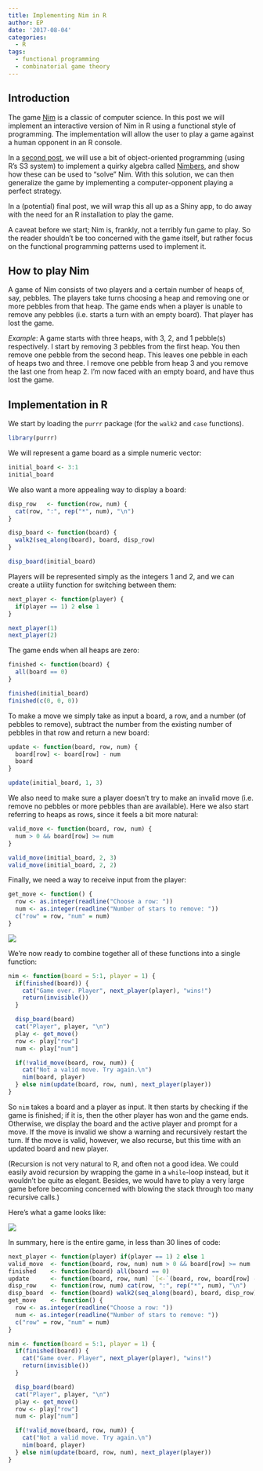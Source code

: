 ```yaml
---
title: Implementing Nim in R
author: EP
date: '2017-08-04'
categories:
  - R
tags:
  - functional programming
  - combinatorial game theory
---
```


## Introduction

The game [Nim](https://en.wikipedia.org/wiki/Nim) is a classic of computer
science. In this post we will implement an interactive version of Nim in R using
a functional style of programming. The implementation will allow the user to
play a game against a human opponent in an R console.

In a [second
post](/2017/08/05/implementing-a-perfect-playing-nim-opponent-in-r), we will use
a bit of object-oriented programming (using R's S3 system) to implement a quirky
algebra called [Nimbers](https://en.wikipedia.org/wiki/Nimber), and show how
these can be used to "solve" Nim. With this solution, we can then generalize the
game by implementing a computer-opponent playing a perfect strategy.

In a (potential) final post, we will wrap this all up as a Shiny app, to do away
with the need for an R installation to play the game.

A caveat before we start; Nim is, frankly, not a terribly fun game to play. So
the reader shouldn't be too concerned with the game itself, but rather focus on
the functional programming patterns used to implement it.

## How to play Nim

A game of Nim consists of two players and a certain number of heaps of, say,
pebbles. The players take turns choosing a heap and removing one or more pebbles
from that heap. The game ends when a player is unable to remove any pebbles
(i.e. starts a turn with an empty board). That player has lost the game.

*Example*: A game starts with three heaps, with 3, 2, and 1 pebble(s)
respectively. I start by removing 3 pebbles from the first heap. You then remove
one pebble from the second heap. This leaves one pebble in each of heaps two and
three. I remove one pebble from heap 3 and you remove the last one from heap 2.
I'm now faced with an empty board, and have thus lost the game.

## Implementation in R

We start by loading the `purrr` package (for the `walk2` and `case` functions).

```r
library(purrr)
```

We will represent a game board as a simple numeric vector:

```r
initial_board <- 3:1
initial_board
```

We also want a more appealing way to display a board:

```r
disp_row   <- function(row, num) {
  cat(row, ":", rep("*", num), "\n")
}

disp_board <- function(board) {
  walk2(seq_along(board), board, disp_row)
}

disp_board(initial_board)
```

Players will be represented simply as the integers 1 and 2, and we can create a 
utility function for switching between them:

```r
next_player <- function(player) {
  if(player == 1) 2 else 1
}

next_player(1)
next_player(2)
```

The game ends when all heaps are zero:

```r
finished <- function(board) {
  all(board == 0)
}

finished(initial_board)
finished(c(0, 0, 0))
```

To make a move we simply take as input a board, a row, and a number (of pebbles
to remove), subtract the number from the existing number of pebbles in that row
and return a new board:

```r
update <- function(board, row, num) {
  board[row] <- board[row] - num
  board
}

update(initial_board, 1, 3)
```

We also need to make sure a player doesn't try to make an invalid move (i.e.
remove no pebbles or more pebbles than are available). Here we also start
referring to heaps as rows, since it feels a bit more natural:

```r
valid_move <- function(board, row, num) {
  num > 0 && board[row] >= num
}

valid_move(initial_board, 2, 3)
valid_move(initial_board, 2, 2)
```

Finally, we need a way to receive input from the player:

```r
get_move <- function() {
  row <- as.integer(readline("Choose a row: "))
  num <- as.integer(readline("Number of stars to remove: "))
  c("row" = row, "num" = num)
}
```

![](/post/nim/get_move.png)

We're now ready to combine together all of these functions into a single
function:

```r
nim <- function(board = 5:1, player = 1) {
  if(finished(board)) {
    cat("Game over. Player", next_player(player), "wins!")
    return(invisible())
  }

  disp_board(board)
  cat("Player", player, "\n")
  play <- get_move()
  row <- play["row"]
  num <- play["num"]

  if(!valid_move(board, row, num)) {
    cat("Not a valid move. Try again.\n")
    nim(board, player)
  } else nim(update(board, row, num), next_player(player))
}
```

So `nim` takes a board and a player as input. It then starts by checking if the 
game is finished; if it is, then the other player has won and the game ends.
Otherwise, we display the board and the active player and prompt for a move. If
the move is invalid we show a warning and recursively restart the turn. If the
move is valid, however, we also recurse, but this time with an updated board and
new player.

(Recursion is not very natural to R, and often not a good idea. We could easily 
avoid recursion by wrapping the game in a `while`-loop instead, but it wouldn't 
be quite as elegant. Besides, we would have to play a very large game before
becoming concerned with blowing the stack through too many recursive calls.)

Here's what a game looks like:

![](/post/nim/nim.gif)

In summary, here is the entire game, in less than 30 lines of code:

```r
next_player <- function(player) if(player == 1) 2 else 1
valid_move  <- function(board, row, num) num > 0 && board[row] >= num
finished    <- function(board) all(board == 0)
update      <- function(board, row, num) `[<-`(board, row, board[row] - num)
disp_row    <- function(row, num) cat(row, ":", rep("*", num), "\n")
disp_board  <- function(board) walk2(seq_along(board), board, disp_row)
get_move    <- function() {
  row <- as.integer(readline("Choose a row: "))
  num <- as.integer(readline("Number of stars to remove: "))
  c("row" = row, "num" = num)
}

nim <- function(board = 5:1, player = 1) {
  if(finished(board)) {
    cat("Game over. Player", next_player(player), "wins!")
    return(invisible())
  }

  disp_board(board)
  cat("Player", player, "\n")
  play <- get_move()
  row <- play["row"]
  num <- play["num"]

  if(!valid_move(board, row, num)) {
    cat("Not a valid move. Try again.\n")
    nim(board, player)
  } else nim(update(board, row, num), next_player(player))
}
```
